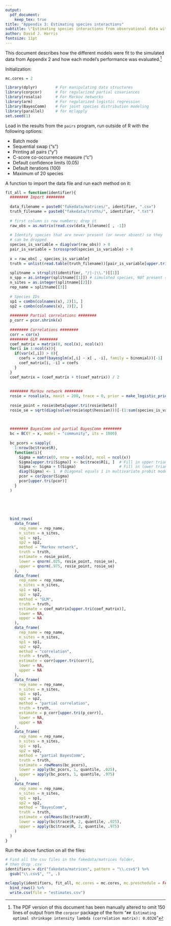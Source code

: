 ```yaml
---
output: 
  pdf_document:
    keep_tex: true
title: "Appendix 3: Estimating species interactions"
subtitle: \"Estimating species interactions from observational data with Markov networks\"
author: David J. Harris
fontsize: 11pt
---
```


This document describes how the different models were fit to the simulated data 
from Appendix 2 and how each model's performance was evaluated.[^1]

[^1]: The PDF version of this document has been manually altered to omit 150
lines of output from the `corpcor` package of the form "`## Estimating optimal shrinkage intensity lambda (correlation matrix): 0.0326`"


Initialization:

```r

mc.cores = 2

library(dplyr)        # For manipulating data structures
library(corpcor)      # For regularized partial covariances
library(rosalia)      # For Markov networks
library(arm)          # For regularized logistic regression
library(BayesComm)    # For joint species distribution modeling
library(parallel)     # for mclapply
set.seed(1)
```


Load in the results from the `pairs` program, run outside of R with
the following options:

  * Batch mode
  * Sequential swap ("s")
  * Printing all pairs ("y")
  * C-score co-occurrence measure ("c")
  * Default confidence limits (0.05)
  * Default iterations (100)
  * Maximum of 20 species


A function to import the data file and run each method on it: 

```r
fit_all = function(identifier){
  ######## Import ########
  
  data_filename = paste0("fakedata/matrices/", identifier, ".csv")
  truth_filename = paste0("fakedata/truths/", identifier, ".txt")
  
  # first column is row numbers; drop it
  raw_obs = as.matrix(read.csv(data_filename)[ , -1])
  
  # Identify species that are never present (or never absent) so they 
  # can be dropped
  species_is_variable = diag(var(raw_obs)) > 0
  pair_is_variable = tcrossprod(species_is_variable) > 0
  
  x = raw_obs[ , species_is_variable]
  truth = unlist(read.table(truth_filename))[pair_is_variable[upper.tri(pair_is_variable)]]
  
  splitname = strsplit(identifier, "/|-|\\.")[[1]]
  n_spp = as.integer(splitname[[1]]) # simulated species, NOT present species
  n_sites = as.integer(splitname[[2]])
  rep_name = splitname[[3]]
  
  # Species IDs
  sp1 = combn(colnames(x), 2)[1, ]
  sp2 = combn(colnames(x), 2)[2, ]
  
  ######## Partial correlations ########
  p_corr = pcor.shrink(x)
  
  ######## Correlations ########
  corr = cor(x)
  ######## GLM ########
  coef_matrix = matrix(0, ncol(x), ncol(x))
  for(i in 1:ncol(x)){
    if(var(x[,i]) > 0){
      coefs = coef(bayesglm(x[,i] ~ x[ , -i], family = binomial))[-1]
      coef_matrix[i, -i] = coefs
    }
  }
  coef_matrix = (coef_matrix + t(coef_matrix)) / 2
  
  
  ######## Markov network ########
  rosie = rosalia(x, maxit = 200, trace = 0, prior = make_logistic_prior(scale = 2), hessian = TRUE)
  
  rosie_point = rosie$beta[upper.tri(rosie$beta)]
  rosie_se = sqrt(diag(solve(rosie$opt$hessian)))[-(1:sum(species_is_variable))]

  
  
  ######## BayesComm and partial BayesComm ########
  bc = BC(Y = x, model = "community", its = 1000)
  
  bc_pcors = sapply(
    1:nrow(bc$trace$R), 
    function(i){
      Sigma = matrix(0, nrow = ncol(x), ncol = ncol(x))
      Sigma[upper.tri(Sigma)] <- bc$trace$R[i, ]  # Fill in upper triangle
      Sigma <- Sigma + t(Sigma)                   # Fill in lower triangle
      diag(Sigma) <- 1  # Diagonal equals 1 in multivariate probit model
      pcor = cor2pcor(Sigma)
      pcor[upper.tri(pcor)]
    }
  )
  
  
  
  
  
  bind_rows(
    data_frame(
      rep_name = rep_name,
      n_sites = n_sites,
      sp1 = sp1,
      sp2 = sp2,
      method = "Markov network",
      truth = truth,
      estimate = rosie_point, 
      lower = qnorm(.025, rosie_point, rosie_se), 
      upper = qnorm(.975, rosie_point, rosie_se)
    ),
    data_frame(
      rep_name = rep_name,
      n_sites = n_sites,
      sp1 = sp1,
      sp2 = sp2,
      method = "GLM",
      truth = truth,
      estimate = coef_matrix[upper.tri(coef_matrix)], 
      lower = NA, 
      upper = NA
    ),
    data_frame(
      rep_name = rep_name,
      n_sites = n_sites,
      sp1 = sp1,
      sp2 = sp2,
      method = "correlation",
      truth = truth,
      estimate = corr[upper.tri(corr)], 
      lower = NA, 
      upper = NA
    ),
    data_frame(
      rep_name = rep_name,
      n_sites = n_sites,
      sp1 = sp1,
      sp2 = sp2,
      method = "partial correlation",
      truth = truth,
      estimate = p_corr[upper.tri(p_corr)], 
      lower = NA, 
      upper = NA
    ),
    data_frame(
      rep_name = rep_name,
      n_sites = n_sites,
      sp1 = sp1,
      sp2 = sp2,
      method = "partial BayesComm",
      truth = truth,
      estimate = rowMeans(bc_pcors),
      lower = apply(bc_pcors, 1, quantile, .025),
      upper = apply(bc_pcors, 1, quantile, .975)
    ),
    data_frame(
      rep_name = rep_name,
      n_sites = n_sites,
      sp1 = sp1,
      sp2 = sp2,
      method = "BayesComm",
      truth = truth,
      estimate = colMeans(bc$trace$R),
      lower = apply(bc$trace$R, 2, quantile, .025),
      upper = apply(bc$trace$R, 2, quantile, .975)
    )
  )
}
```

Run the above function on all the files:

```r

# Find all the csv files in the fakedata/matrices folder,
# then drop .csv
identifiers = dir("fakedata/matrices", pattern = "\\.csv$") %>%
  gsub("\\.csv$", "", .)

mclapply(identifiers, fit_all, mc.cores = mc.cores, mc.preschedule = FALSE, mc.silent = TRUE) %>% 
  bind_rows() %>% 
  write.csv(file = "estimates.csv")
```
